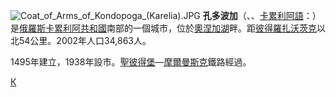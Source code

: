 {{coord|62|12|N|34|16|E|display=title}}
[[File:Coat_of_Arms_of_Kondopoga_(Karelia).JPG|right]]
'''孔多波加'''（{{lang-ru|Ко́ндопо́га}}、{{lang-fi|Kontupohja}}、[[卡累利阿語|卡累利阿語]]：{{lang|krl|Kondupohju}}）是[[俄羅斯|俄羅斯]][[卡累利阿共和國|卡累利阿共和國]]南部的一個城市，位於[[奧涅加湖|奧涅加湖]]畔。距[[彼得羅扎沃茨克|彼得羅扎沃茨克]]以北54公里。2002年人口34,863人。

1495年建立，1938年設市。[[聖彼得堡|聖彼得堡]]—[[摩爾曼斯克|摩爾曼斯克]]鐵路經過。

{{卡累利阿共和國行政區劃}}

[[Category:卡累利阿共和國城市|К]]